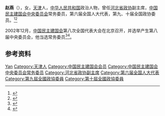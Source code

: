 {{Otheruses|other=名为赵燕的其他人物|赵燕}}

'''赵燕'''（{{bd|1936年|1月}}），女，[[天津|天津]]人，[[中华人民共和国|中华人民共和国]]政治人物，曾任[[河北省政协|河北省政协]]副主席，[[中国民主建国会中央委员会|中国民主建国会中央委员会]]常务委员，第六届全国人大代表，第九、十届全国政协委员。<ref>{{cite book|title=中囯人名大辞典·现任党政军领导人物卷|author=廖盖隆等编|year=1990|publisher=上海辞书出版社|location=上海|page=}}</ref><ref>{{Cite book|title=中华人民共和国职官志|author=何虎生, 李耀东, 向常福主编|publisher=中国社会出版社|year=2003|isbn=9787800883934|location=北京|pages=}}</ref>

2002年12月，[[中国民主建国会|中国民主建国会]]第八次全国代表大会在北京召开，并选举产生第八届中央委员会，他当选常务委员<ref>{{Cite book|title=中华人民共和国年鉴 2003 总第23期|last=中华人民共和国年鉴编辑部编辑|publisher=中华人民共和国年鉴社|year=2003.11|pages=277}}</ref><ref>{{Cite book|title=中国改革开放新时期年鉴 2002年|last=[[王振川|王振川]]主编|publisher=[[中国民主法制出版社|中国民主法制出版社]]|year=2014|isbn=978-7-5162-0674-4|location=北京|pages=1090}}</ref>。
== 参考资料 ==
{{reflist}}

{{中国人物小作品}}
{{Navboxes 
| title  = 赵燕在[[中国民主建国会|中国民主建国会]]的职务
| list1  =
{{中国民主建国会第七届中央委员会}}
{{中国民主建国会第八届中央委员会}}
}}

{{Authority control}}
{{DEFAULTSORT:Zhao赵}}
[[Category:赵姓|Yan]]
[[Category:天津人|Category:天津人]]
[[Category:中国民主建国会会员|Category:中国民主建国会会员]]
[[Category:中国民主建国会中央委员会常务委员|Category:中国民主建国会中央委员会常务委员]]
[[Category:河北省政协副主席|Category:河北省政协副主席]]
[[Category:第六届全国人大代表|Category:第六届全国人大代表]]
[[Category:第九屆全國政協委員|Category:第九屆全國政協委員]]
[[Category:第十屆全國政協委員|Category:第十屆全國政協委員]]